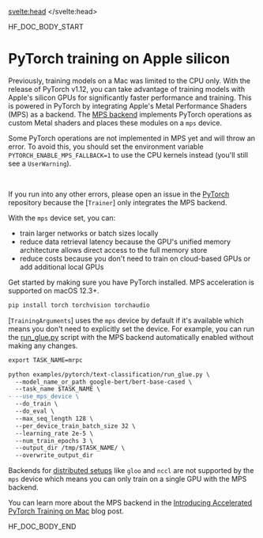 <script lang="ts">
let fw: "pt" | "tf" = "pt";
onMount(() => {
    const urlParams = new URLSearchParams(window.location.search);
    fw = urlParams.get("fw") || "pt";
});
</script>
<svelte:head>
  <meta name="hf:doc:metadata" content={metadata} >
</svelte:head>

<!--HF DOCBUILD BODY START-->

HF_DOC_BODY_START

<!--Copyright 2022 The HuggingFace Team. All rights reserved.

Licensed under the Apache License, Version 2.0 (the "License"); you may not use this file except in compliance with
the License. You may obtain a copy of the License at

http://www.apache.org/licenses/LICENSE-2.0

Unless required by applicable law or agreed to in writing, software distributed under the License is distributed on
an "AS IS" BASIS, WITHOUT WARRANTIES OR CONDITIONS OF ANY KIND, either express or implied. See the License for the

⚠️ Note that this file is in Markdown but contain specific syntax for our doc-builder (similar to MDX) that may not be
rendered properly in your Markdown viewer.

-->

# PyTorch training on Apple silicon

Previously, training models on a Mac was limited to the CPU only. With the release of PyTorch v1.12, you can take advantage of training models with Apple's silicon GPUs for significantly faster performance and training. This is powered in PyTorch by integrating Apple's Metal Performance Shaders (MPS) as a backend. The [MPS backend](https://pytorch.org/docs/stable/notes/mps.html) implements PyTorch operations as custom Metal shaders and places these modules on a `mps` device.

<Tip warning={true}>

Some PyTorch operations are not implemented in MPS yet and will throw an error. To avoid this, you should set the environment variable `PYTORCH_ENABLE_MPS_FALLBACK=1` to use the CPU kernels instead (you'll still see a `UserWarning`).

<br>

If you run into any other errors, please open an issue in the [PyTorch](https://github.com/pytorch/pytorch/issues) repository because the [`Trainer`] only integrates the MPS backend.

</Tip>

With the `mps` device set, you can:

* train larger networks or batch sizes locally
* reduce data retrieval latency because the GPU's unified memory architecture allows direct access to the full memory store
* reduce costs because you don't need to train on cloud-based GPUs or add additional local GPUs

Get started by making sure you have PyTorch installed. MPS acceleration is supported on macOS 12.3+.

```bash
pip install torch torchvision torchaudio
```

[`TrainingArguments`] uses the `mps` device by default if it's available which means you don't need to explicitly set the device. For example, you can run the [run_glue.py](https://github.com/huggingface/transformers/blob/main/examples/pytorch/text-classification/run_glue.py) script with the MPS backend automatically enabled without making any changes.

```diff
export TASK_NAME=mrpc

python examples/pytorch/text-classification/run_glue.py \
  --model_name_or_path google-bert/bert-base-cased \
  --task_name $TASK_NAME \
- --use_mps_device \
  --do_train \
  --do_eval \
  --max_seq_length 128 \
  --per_device_train_batch_size 32 \
  --learning_rate 2e-5 \
  --num_train_epochs 3 \
  --output_dir /tmp/$TASK_NAME/ \
  --overwrite_output_dir
```

Backends for [distributed setups](https://pytorch.org/docs/stable/distributed.html#backends) like `gloo` and `nccl` are not supported by the `mps` device which means you can only train on a single GPU with the MPS backend.

You can learn more about the MPS backend in the [Introducing Accelerated PyTorch Training on Mac](https://pytorch.org/blog/introducing-accelerated-pytorch-training-on-mac/) blog post.


<!--HF DOCBUILD BODY END-->

HF_DOC_BODY_END

